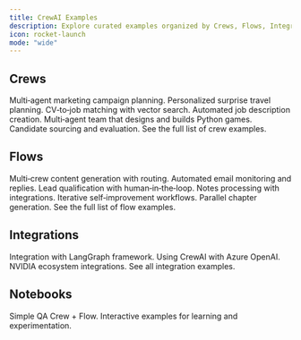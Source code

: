 ```yaml
---
title: CrewAI Examples
description: Explore curated examples organized by Crews, Flows, Integrations, and Notebooks.
icon: rocket-launch
mode: "wide"
---
```


## Crews

<CardGroup cols={3}>
  <Card title="Marketing Strategy" icon="bullhorn" href="https://github.com/crewAIInc/crewAI-examples/tree/main/crews/marketing_strategy">
    Multi‑agent marketing campaign planning.
  </Card>
  <Card title="Surprise Trip" icon="plane" href="https://github.com/crewAIInc/crewAI-examples/tree/main/crews/surprise_trip">
    Personalized surprise travel planning.
  </Card>
  <Card title="Match Profile to Positions" icon="id-card" href="https://github.com/crewAIInc/crewAI-examples/tree/main/crews/match_profile_to_positions">
    CV‑to‑job matching with vector search.
  </Card>
  <Card title="Job Posting" icon="newspaper" href="https://github.com/crewAIInc/crewAI-examples/tree/main/crews/job-posting">
    Automated job description creation.
  </Card>
  <Card title="Game Builder Crew" icon="gamepad" href="https://github.com/crewAIInc/crewAI-examples/tree/main/crews/game-builder-crew">
    Multi‑agent team that designs and builds Python games.
  </Card>
  <Card title="Recruitment" icon="user-group" href="https://github.com/crewAIInc/crewAI-examples/tree/main/crews/recruitment">
    Candidate sourcing and evaluation.
  </Card>
  <Card title="Browse all Crews" icon="users" href="https://github.com/crewAIInc/crewAI-examples/tree/main/crews">
    See the full list of crew examples.
  </Card>
</CardGroup>

## Flows

<CardGroup cols={3}>
  <Card title="Content Creator Flow" icon="pen" href="https://github.com/crewAIInc/crewAI-examples/tree/main/flows/content_creator_flow">
    Multi‑crew content generation with routing.
  </Card>
  <Card title="Email Auto Responder" icon="envelope" href="https://github.com/crewAIInc/crewAI-examples/tree/main/flows/email_auto_responder_flow">
    Automated email monitoring and replies.
  </Card>
  <Card title="Lead Score Flow" icon="chart-line" href="https://github.com/crewAIInc/crewAI-examples/tree/main/flows/lead_score_flow">
    Lead qualification with human‑in‑the‑loop.
  </Card>
  <Card title="Meeting Assistant Flow" icon="calendar" href="https://github.com/crewAIInc/crewAI-examples/tree/main/flows/meeting_assistant_flow">
    Notes processing with integrations.
  </Card>
  <Card title="Self Evaluation Loop" icon="rotate" href="https://github.com/crewAIInc/crewAI-examples/tree/main/flows/self_evaluation_loop_flow">
    Iterative self‑improvement workflows.
  </Card>
  <Card title="Write a Book (Flows)" icon="book" href="https://github.com/crewAIInc/crewAI-examples/tree/main/flows/write_a_book_with_flows">
    Parallel chapter generation.
  </Card>
  <Card title="Browse all Flows" icon="diagram-project" href="https://github.com/crewAIInc/crewAI-examples/tree/main/flows">
    See the full list of flow examples.
  </Card>
</CardGroup>

## Integrations

<CardGroup cols={3}>
  <Card title="CrewAI ↔ LangGraph" icon="link" href="https://github.com/crewAIInc/crewAI-examples/tree/main/integrations/crewai-langgraph">
    Integration with LangGraph framework.
  </Card>
  <Card title="Azure OpenAI" icon="cloud" href="https://github.com/crewAIInc/crewAI-examples/tree/main/integrations/azure_model">
    Using CrewAI with Azure OpenAI.
  </Card>
  <Card title="NVIDIA Models" icon="microchip" href="https://github.com/crewAIInc/crewAI-examples/tree/main/integrations/nvidia_models">
    NVIDIA ecosystem integrations.
  </Card>
  <Card title="Browse Integrations" icon="puzzle-piece" href="https://github.com/crewAIInc/crewAI-examples/tree/main/integrations">
    See all integration examples.
  </Card>
</CardGroup>

## Notebooks

<CardGroup cols={2}>
  <Card title="Simple QA Crew + Flow" icon="book" href="https://github.com/crewAIInc/crewAI-examples/tree/main/Notebooks/Simple%20QA%20Crew%20%2B%20Flow">
    Simple QA Crew + Flow.
  </Card>
  <Card title="All Notebooks" icon="book" href="https://github.com/crewAIInc/crewAI-examples/tree/main/Notebooks">
    Interactive examples for learning and experimentation.
  </Card>
</CardGroup>
